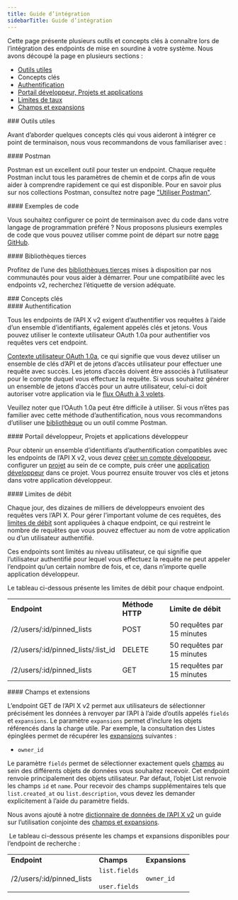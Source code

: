 ```yaml
---
title: Guide d’intégration
sidebarTitle: Guide d’intégration
---
```



Cette page présente plusieurs outils et concepts clés à connaître lors de l’intégration des endpoints de mise en sourdine à votre système. Nous avons découpé la page en plusieurs sections :

- [Outils utiles](#helpful)
- Concepts clés
- [Authentification](#authentication)
- [Portail développeur, Projets et applications](#portal)
- [Limites de taux](#limits)
- [Champs et expansions](#fields)

<div id="helpful-tools">
  ### Outils utiles
</div>

Avant d’aborder quelques concepts clés qui vous aideront à intégrer ce point de terminaison, nous vous recommandons de vous familiariser avec :

<div id="postman">
  #### Postman
</div>

Postman est un excellent outil pour tester un endpoint. Chaque requête Postman inclut tous les paramètres de chemin et de corps afin de vous aider à comprendre rapidement ce qui est disponible. Pour en savoir plus sur nos collections Postman, consultez notre page ["Utiliser Postman"](/fr/tutorials/postman-getting-started). 

<div id="code-samples">
  #### Exemples de code
</div>

Vous souhaitez configurer ce point de terminaison avec du code dans votre langage de programmation préféré ? Nous proposons plusieurs exemples de code que vous pouvez utiliser comme point de départ sur notre [page GitHub](https://github.com/xdevplatform/Twitter-API-v2-sample-code).

<div id="third-party-libraries">
  #### Bibliothèques tierces
</div>

Profitez de l’une des [bibliothèques tierces](/fr/x-api/tools-and-libraries/overview) mises à disposition par nos communautés pour vous aider à démarrer. Pour une compatibilité avec les endpoints v2, recherchez l’étiquette de version adéquate.

<div id="key-concepts">
  ### Concepts clés
</div>

<div id="authentication">
  #### Authentification
</div>

Tous les endpoints de l’API X v2 exigent d’authentifier vos requêtes à l’aide d’un ensemble d’identifiants, également appelés clés et jetons. Vous pouvez utiliser le contexte utilisateur OAuth 1.0a pour authentifier vos requêtes vers cet endpoint.

[Contexte utilisateur OAuth 1.0a](/fr/resources/fundamentals/authentication), ce qui signifie que vous devez utiliser un ensemble de clés d’API et de jetons d’accès utilisateur pour effectuer une requête avec succès. Les jetons d’accès doivent être associés à l’utilisateur pour le compte duquel vous effectuez la requête. Si vous souhaitez générer un ensemble de jetons d’accès pour un autre utilisateur, celui-ci doit autoriser votre application via le [flux OAuth à 3 volets](https://developer.x.com/resources/fundamentals/authentication/obtaining-user-access-tokens).

Veuillez noter que l’OAuth 1.0a peut être difficile à utiliser. Si vous n’êtes pas familier avec cette méthode d’authentification, nous vous recommandons d’utiliser une [bibliothèque](/fr/x-api/tools-and-libraries/overview) ou un outil comme Postman.

<div id="developer-portal-projects-and-developer-apps">
  #### Portail développeur, Projets et applications développeur
</div>

Pour obtenir un ensemble d’identifiants d’authentification compatibles avec les endpoints de l’API X v2, vous devez [créer un compte développeur](https://developer.x.com/en/portal/petition/essential/basic-info), configurer un [projet](/fr/resources/fundamentals/projects) au sein de ce compte, puis créer une [application développeur](/fr/resources/fundamentals/developer-apps) dans ce projet. Vous pourrez ensuite trouver vos clés et jetons dans votre application développeur.
 

<div id="rate-limits">
  #### Limites de débit
</div>

Chaque jour, des dizaines de milliers de développeurs envoient des requêtes vers l’API X. Pour gérer l’important volume de ces requêtes, des [limites de débit](/fr/x-api/fundamentals/rate-limits) sont appliquées à chaque endpoint, ce qui restreint le nombre de requêtes que vous pouvez effectuer au nom de votre application ou d’un utilisateur authentifié.

Ces endpoints sont limités au niveau utilisateur, ce qui signifie que l’utilisateur authentifié pour lequel vous effectuez la requête ne peut appeler l’endpoint qu’un certain nombre de fois, et ce, dans n’importe quelle application développeur.

Le tableau ci-dessous présente les limites de débit pour chaque endpoint.

|     |     |     |
| :--- | :--- | :--- |
| **Endpoint** | **Méthode HTTP** | **Limite de débit** |
| /2/users/:id/pinned\_lists | POST | 50 requêtes par 15 minutes |
| /2/users/:id/pinned\_lists/:list\_id | DELETE | 50 requêtes par 15 minutes |
| /2/users/:id/pinned\_lists | GET | 15 requêtes par 15 minutes |

<div id="fields-and-expansions">
  #### Champs et extensions
</div>

L’endpoint GET de l’API X v2 permet aux utilisateurs de sélectionner précisément les données à renvoyer par l’API à l’aide d’outils appelés `fields` et `expansions`. Le paramètre `expansions` permet d’inclure les objets référencés dans la charge utile. Par exemple, la consultation des Listes épinglées permet de récupérer les [expansions](/fr/x-api/fundamentals/expansions) suivantes :

- `owner_id`

Le paramètre `fields` permet de sélectionner exactement quels [champs](/fr/x-api/fundamentals/fields) au sein des différents objets de données vous souhaitez recevoir. Cet endpoint renvoie principalement des objets utilisateur. Par défaut, l’objet List renvoie les champs `id` et `name`. Pour recevoir des champs supplémentaires tels que `list.created_at` ou `list.description`, vous devez les demander explicitement à l’aide du paramètre fields. 

Nous avons ajouté à notre [dictionnaire de données de l’API X v2](/fr/x-api/fundamentals/data-dictionary) un guide sur l’utilisation conjointe des [champs et expansions](/fr/x-api/fundamentals/data-dictionary#how-to-use-fields-and-expansions).

 Le tableau ci-dessous présente les champs et expansions disponibles pour l’endpoint de recherche :

|     |     |     |
| :--- | :--- | :--- |
| **Endpoint** | **Champs** | **Expansions** |
| /2/users/:id/pinned\_lists | `list.fields`<br /><br />`user.fields` | `owner_id` |